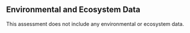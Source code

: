 ## Environmental and Ecosystem Data

This assessment does not include any environmental or ecosystem data.